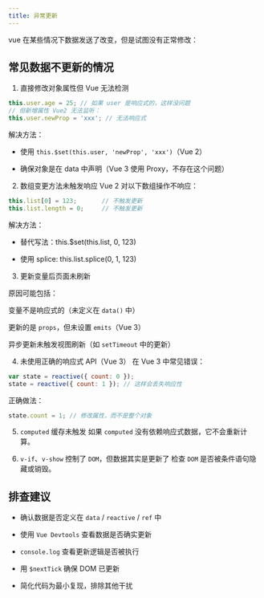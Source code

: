 ```yaml
---
title: 异常更新
---
```


vue 在某些情况下数据发送了改变，但是试图没有正常修改：

## 常见数据不更新的情况

1. 直接修改对象属性但 Vue 无法检测

```js
this.user.age = 25; // 如果 user 是响应式的，这样没问题
// 但新增属性 Vue2 无法监听：
this.user.newProp = 'xxx'; // 无法响应式
```
解决方法：

- 使用 `this.$set(this.user, 'newProp', 'xxx')`（Vue 2）

- 确保对象是在 data 中声明（Vue 3 使用 Proxy，不存在这个问题）


2. 数组变更方法未触发响应
Vue 2 对以下数组操作不响应：
```js
this.list[0] = 123;       // 不触发更新
this.list.length = 0;     // 不触发更新
```

解决方法：

- 替代写法：this.$set(this.list, 0, 123)

- 使用 splice: this.list.splice(0, 1, 123)

3. 更新变量后页面未刷新

原因可能包括：

变量不是响应式的（未定义在 `data()` 中）

更新的是 `props`，但未设置 `emits`（Vue 3）

异步更新未触发视图刷新（如 `setTimeout` 中的更新）

4. 未使用正确的响应式 API（Vue 3）
在 Vue 3 中常见错误：

```js
var state = reactive({ count: 0 });
state = reactive({ count: 1 }); // 这样会丢失响应性
```
正确做法：
```js
state.count = 1; // 修改属性，而不是整个对象
```

5. `computed` 缓存未触发
如果 `computed` 没有依赖响应式数据，它不会重新计算。

6. `v-if`、`v-show` 控制了 `DOM`，但数据其实是更新了
检查 `DOM` 是否被条件语句隐藏或销毁。


## 排查建议
- 确认数据是否定义在 `data` / `reactive` / `ref` 中

- 使用 `Vue Devtools` 查看数据是否确实更新

- `console.log` 查看更新逻辑是否被执行

- 用 `$nextTick` 确保 DOM 已更新

- 简化代码为最小复现，排除其他干扰
